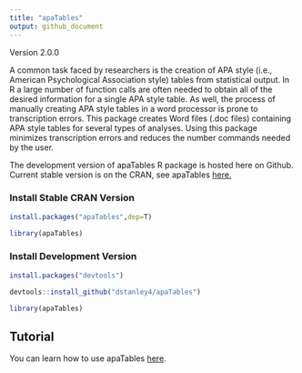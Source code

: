 ```yaml
---
title: "apaTables"
output: github_document
---
```


Version 2.0.0

A common task faced by researchers is the creation of APA style
(i.e., American Psychological Association style) tables from statistical
output. In R a large number of function calls are often needed to obtain all of
the desired information for a single APA style table. As well, the process of
manually creating APA style tables in a word processor is prone to transcription
errors. This package creates Word files (.doc files) containing APA style tables
for several types of analyses. Using this package minimizes transcription errors
and reduces the number commands needed by the user.
    
The development version of apaTables R package is hosted here on Github. Current stable version is on the CRAN, see apaTables [here.](https://cran.r-project.org/web/packages/apaTables/index.html)


### Install Stable CRAN Version


```r

install.packages("apaTables",dep=T)

library(apaTables)

```


### Install Development Version



```r

install.packages("devtools")

devtools::install_github("dstanley4/apaTables")

library(apaTables)

```

## Tutorial

You can learn how to use apaTables [here](https://dstanley4.github.io/apaTables/articles/apaTables.html).


